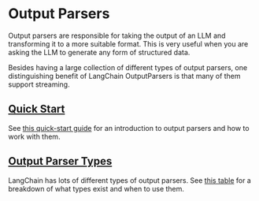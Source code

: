# Output Parsers

Output parsers are responsible for taking the output of an LLM and transforming it to a more suitable format. This is very useful when you are asking the LLM to generate any form of structured data.

Besides having a large collection of different types of output parsers, one distinguishing benefit of LangChain OutputParsers is that many of them support streaming.

## [Quick Start](/docs/modules/model_io/output_parsers/quick_start)

See [this quick-start guide](/docs/modules/model_io/output_parsers/quick_start) for an introduction to output parsers and how to work with them.

## [Output Parser Types](/docs/modules/model_io/output_parsers/types)

LangChain has lots of different types of output parsers. See [this table](/docs/modules/model_io/output_parsers/types) for a breakdown of what types exist and when to use them.
